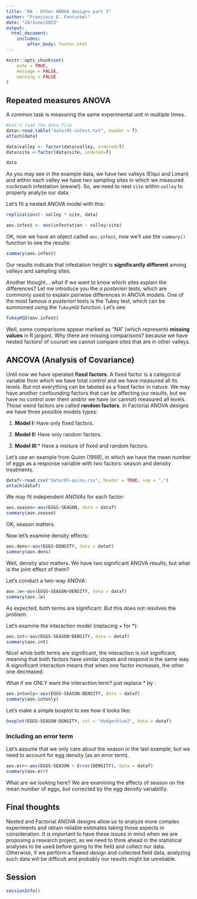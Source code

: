 ```yaml
---
title: "06 - Other ANOVA designs part 3"
author: "Francisco E. Fonturbel"
date: "28/June/2022"
output: 
  html_document:
    includes:
        after_body: footer.html
---
```


```r
knitr::opts_chunk$set(
	echo = TRUE,
	message = FALSE,
	warning = FALSE
)
```

## Repeated measures ANOVA

A common task is measuring the same experimental unit in multiple times. 

```r
#Let's load the data file
data<-read.table("data/05-infest.txt", header = T)
attach(data)

data$valley <- factor(data$valley, ordered=T)
data$site <-factor(data$site, ordered=T)
```

```r
data
```

As you may see in the example data, we have two valleys (Elqui and Limari) and within each valley we have two sampling sites in which we measured cockroach infestation (ewww!). So, we need to nest `site` within `valley` to properly analyze our data.

Let's fit a nested ANOVA model with this:

```r
replications(~ valley * site, data)

aov.infest <- aov(infestation ~ valley/site)
```

OK, now we have an object called `aov.infest`, now we'll use the `summary()` function to see the results:

```r
summary(aov.infest)
```

Our results indicate that infestation height is **significantly different** among valleys and sampling sites.

Another thought... what if we want to know which sites explain the differences? Let me introduce you the _a posteriori_ tests, which are commonly used to explain pairwise differences in ANOVA models. One of the most famous _a posteriori_ tests is the Tukey test, which can be summoned using the `TukeyHSD` function. Let's see:

```r
TukeyHSD(aov.infest)
```

Well, some comparisons appear marked as "NA" (which represents **missing values** in R jargon). Why there are missing comparisons? because we have nested factors! of course! we cannot compare sites that are in other valleys.


## ANCOVA (Analysis of Covariance)

Until now we have operated **fixed factors**. A fixed factor is a categorical variable from which we have total control and we have measured all its levels. But not everything can be labeled as a fixed factor in nature. We may have another confounding factors that can be affecting our results, but we have no control over them and/or we have (or cannot) measured all levels. Those weird factors are called **random factors**. In Factorial ANOVA designs we have three possible models types:

(1) **Model I:** Have only fixed factors.

(2) **Model II:** Have only random factors.

(3) **Model III:*** Have a mixture of fixed and random factors.

Let's use an example from Quinn (1988), in which we have the mean number of eggs as a response variable with two factors: season and density treatments.

```r
dataf<-read.csv("data/05-quinn.csv", header = TRUE, sep = ",")
attach(dataf)
```

We may fit independent ANOVAs for each factor:

```r
aov.season<-aov(EGGS~SEASON, data = dataf)
summary(aov.season)
```

OK, season matters.

Now let's examine density effects:

```r
aov.dens<-aov(EGGS~DENSITY, data = dataf)
summary(aov.dens)
```

Well, density also matters. We have two significant ANOVA results, but what is the joint effect of them?

Let's conduct a two-way ANOVA:

```r
aov.2w<-aov(EGGS~SEASON+DENSITY, data = dataf)
summary(aov.2w)
```

As expected, both terms are significant. But this does not resolves the problem.

Let's examine the interaction model (replacing + for *):

```r
aov.int<-aov(EGGS~SEASON*DENSITY, data = dataf)
summary(aov.int)
```

Nice! while both terms are significant, the interaction is not significant, meaning that both factors have similar slopes and respond in the same way. A signoficant interaction means that when one factor increases, the other one decreased.

What if we ONLY want the interaction term? just replace * by :


```r
aov.intonly<-aov(EGGS~SEASON:DENSITY, data = dataf)
summary(aov.intonly)
```

Let's make a simple boxplot to see how it looks like:

```r
boxplot(EGGS~SEASON:DENSITY, col = "dodgerblue2", data = dataf)
```


### Including an error term

Let's assume that we only care about the season in the last example, but we need to account for egg density (as an error term).

```r
aov.err<-aov(EGGS~SEASON + Error(DENSITY), data = dataf)
summary(aov.err)
```

What are we looking here? We are examining the effects of season on the mean number of eggs, but corrected by the egg density variability.


## Final thoughts

Nested and Factorial ANOVA designs allow us to analyze more complex experiments and obtain reliable estimates taking those aspects in consideration. It is important to have these issues in mind when we are proposing a research project, as we need to think ahead in the statistical analyses to be used before going to the field and collect our data. Otherwise, if we perform a flawed design and collected field data, analyzing such data will be difficult and probably our results might be unreliable.

## Session

```r
sessionInfo()
```
